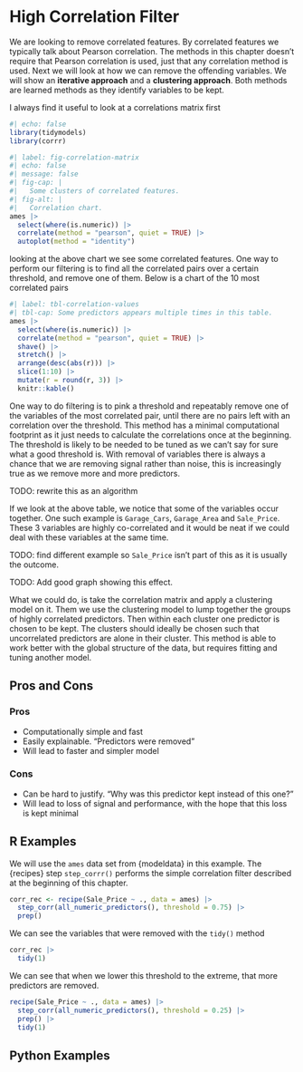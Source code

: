 # High Correlation Filter {#sec-correlated-filter}

We are looking to remove correlated features. By correlated features we typically talk about Pearson correlation. The methods in this chapter doesn't require that Pearson correlation is used, just that any correlation method is used.
Next we will look at how we can remove the offending variables. We will show an **iterative approach** and a **clustering approach**. Both methods are learned methods as they identify variables to be kept.

I always find it useful to look at a correlations matrix first

```r
#| echo: false
library(tidymodels)
library(corrr)
```

```r
#| label: fig-correlation-matrix
#| echo: false
#| message: false
#| fig-cap: |
#|   Some clusters of correlated features.
#| fig-alt: |
#|   Correlation chart. 
ames |>
  select(where(is.numeric)) |>
  correlate(method = "pearson", quiet = TRUE) |>
  autoplot(method = "identity")
```

looking at the above chart we see some correlated features. One way to perform our filtering is to find all the correlated pairs over a certain threshold, and remove one of them. Below is a chart of the 10 most correlated pairs

```r
#| label: tbl-correlation-values
#| tbl-cap: Some predictors appears multiple times in this table.
ames |>
  select(where(is.numeric)) |>
  correlate(method = "pearson", quiet = TRUE) |>
  shave() |>
  stretch() |>
  arrange(desc(abs(r))) |>
  slice(1:10) |>
  mutate(r = round(r, 3)) |>
  knitr::kable()
```

One way to do filtering is to pink a threshold and repeatably remove one of the variables of the most correlated pair, until there are no pairs left with an correlation over the threshold. This method has a minimal computational footprint as it just needs to calculate the correlations once at the beginning. The threshold is likely to be needed to be tuned as we can't say for sure what a good threshold is. With removal of variables there is always a chance that we are removing signal rather than noise, this is increasingly true as we remove more and more predictors.

TODO: rewrite this as an algorithm

If we look at the above table, we notice that some of the variables occur together. One such example is `Garage_Cars`, `Garage_Area` and `Sale_Price`. These 3 variables are highly co-correlated and it would be neat if we could deal with these variables at the same time.

TODO: find different example so `Sale_Price` isn't part of this as it is usually the outcome.

TODO: Add good graph showing this effect.

What we could do, is take the correlation matrix and apply a clustering model on it. Them we use the clustering model to lump together the groups of highly correlated predictors. Then within each cluster one predictor is chosen to be kept. The clusters should ideally be chosen such that uncorrelated predictors are alone in their cluster. This method is able to work better with the global structure of the data, but requires fitting and tuning another model.

## Pros and Cons

### Pros

- Computationally simple and fast
- Easily explainable. "Predictors were removed"
- Will lead to faster and simpler model

### Cons

- Can be hard to justify. "Why was this predictor kept instead of this one?"
- Will lead to loss of signal and performance, with the hope that this loss is kept minimal

## R Examples

We will use the `ames` data set from {modeldata} in this example. The {recipes} step `step_corrr()` performs the simple correlation filter described at the beginning of this chapter.

```r
corr_rec <- recipe(Sale_Price ~ ., data = ames) |>
  step_corr(all_numeric_predictors(), threshold = 0.75) |>
  prep()
```

We can see the variables that were removed with the `tidy()` method

```r
corr_rec |>
  tidy(1)
```

We can see that when we lower this threshold to the extreme, that more predictors are removed.

```r
recipe(Sale_Price ~ ., data = ames) |>
  step_corr(all_numeric_predictors(), threshold = 0.25) |>
  prep() |>
  tidy(1)
```


## Python Examples

